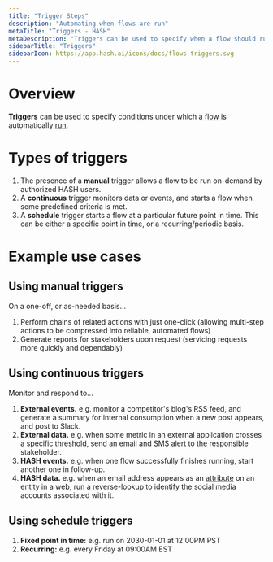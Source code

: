 ```yaml
---
title: "Trigger Steps"
description: "Automating when flows are run"
metaTitle: "Triggers - HASH"
metaDescription: "Triggers can be used to specify when a flow should run: on a predefined schedule, or in response to an external event"
sidebarTitle: "Triggers"
sidebarIcon: https://app.hash.ai/icons/docs/flows-triggers.svg
---
```


# Overview

**Triggers** can be used to specify conditions under which a [flow](/guide/flows) is automatically [run](/guide/flows#runs).

# Types of triggers<a id="#types" />

1. The presence of a **manual** trigger allows a flow to be run on-demand by authorized HASH users.
1. A **continuous** trigger monitors data or events, and starts a flow when some predefined criteria is met.
1. A **schedule** trigger starts a flow at a particular future point in time. This can be either a specific point in time, or a recurring/periodic basis.

# Example use cases

## Using manual triggers<a id="#manual" />

On a one-off, or as-needed basis...

1. Perform chains of related actions with just one-click (allowing multi-step actions to be compressed into reliable, automated flows)
1. Generate reports for stakeholders upon request (servicing requests more quickly and dependably)

## Using continuous triggers<a id="#watch" />

Monitor and respond to...

1. **External events.** e.g. monitor a competitor's blog's RSS feed, and generate a summary for internal consumption when a new post appears, and post to Slack.
1. **External data.** e.g. when some metric in an external application crosses a specific threshold, send an email and SMS alert to the responsible stakeholder.
1. **HASH events.** e.g. when one flow successfully finishes running, start another one in follow-up.
1. **HASH data.** e.g. when an email address appears as an [attribute](/guide/entities/attributes) on an entity in a web, run a reverse-lookup to identify the social media accounts associated with it.

## Using schedule triggers<a id="#schedule" />

1. **Fixed point in time:** e.g. run on 2030-01-01 at 12:00PM PST
1. **Recurring:** e.g. every Friday at 09:00AM EST
